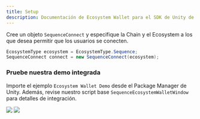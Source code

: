 ```yaml
---
title: Setup
description: Documentación de Ecosystem Wallet para el SDK de Unity de Sequence.
---
```


Cree un objeto `SequenceConnect` y especifique la Chain y el Ecosystem a los que desea permitir que los usuarios se conecten.

```csharp
EcosystemType ecosystem = EcosystemType.Sequence;
SequenceConnect connect = new SequenceConnect(ecosystem);
```

### Pruebe nuestra demo integrada
Importe el ejemplo `Ecosystem Wallet Demo` desde el Package Manager de Unity. Además, revise nuestro script base
`SequenceEcosystemWalletWindow` para detalles de integración.

<Frame>
  <img src="/images/unity/ecosystem-wallet-demo.png" />
</Frame>

<Frame>
  <img src="/images/unity/ecosystem-wallet-setup.png" />
</Frame>